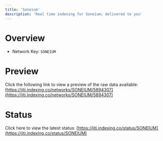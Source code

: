 ```yaml
---
title: 'Soneium'
description: 'Real time indexing for Soneium; delivered to you'
---
```


# Overview
- Network Key: `SONEIUM`

# Preview
Click the following link to view a preview of the raw data available: [https://jiti.indexing.co/networks/SONEIUM/5894307](https://jiti.indexing.co/networks/SONEIUM/5894307)

# Status
Click here to view the latest status: [https://jiti.indexing.co/status/SONEIUM](https://jiti.indexing.co/status/SONEIUM)
